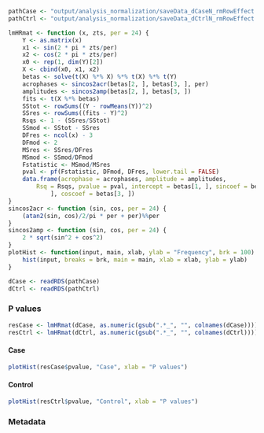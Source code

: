 
```r
pathCase <- "output/analysis_normalization/saveData_dCaseN_rmRowEffect.RDS"
pathCtrl <- "output/analysis_normalization/saveData_dCtrlN_rmRowEffect.RDS"

lmHRmat <- function (x, zts, per = 24) {
    Y <- as.matrix(x)
    x1 <- sin(2 * pi * zts/per)
    x2 <- cos(2 * pi * zts/per)
    x0 <- rep(1, dim(Y)[2])
    X <- cbind(x0, x1, x2)
    betas <- solve(t(X) %*% X) %*% t(X) %*% t(Y)
    acrophases <- sincos2acr(betas[2, ], betas[3, ], per)
    amplitudes <- sincos2amp(betas[2, ], betas[3, ])
    fits <- t(X %*% betas)
    SStot <- rowSums((Y - rowMeans(Y))^2)
    SSres <- rowSums((fits - Y)^2)
    Rsqs <- 1 - (SSres/SStot)
    SSmod <- SStot - SSres
    DFres <- ncol(x) - 3
    DFmod <- 2
    MSres <- SSres/DFres
    MSmod <- SSmod/DFmod
    Fstatistic <- MSmod/MSres
    pval <- pf(Fstatistic, DFmod, DFres, lower.tail = FALSE)
    data.frame(acrophase = acrophases, amplitude = amplitudes, 
        Rsq = Rsqs, pvalue = pval, intercept = betas[1, ], sincoef = betas[2, 
            ], coscoef = betas[3, ])
}
sincos2acr <- function (sin, cos, per = 24) {
    (atan2(sin, cos)/2/pi * per + per)%%per
} 
sincos2amp <- function (sin, cos, per = 24) {
    2 * sqrt(sin^2 + cos^2)
} 
plotHist <- function(input, main, xlab, ylab = "Frequency", brk = 100) {
    hist(input, breaks = brk, main = main, xlab = xlab, ylab = ylab)
}

dCase <- readRDS(pathCase)
dCtrl <- readRDS(pathCtrl)
```


### P values {.tabset}

```r
resCase <- lmHRmat(dCase, as.numeric(gsub(".*_", "", colnames(dCase))))
resCtrl <- lmHRmat(dCtrl, as.numeric(gsub(".*_", "", colnames(dCtrl))))
```


#### Case
```r
plotHist(resCase$pvalue, "Case", xlab = "P values")
```

#### Control
```r
plotHist(resCtrl$pvalue, "Control", xlab = "P values")
```

### Metadata
